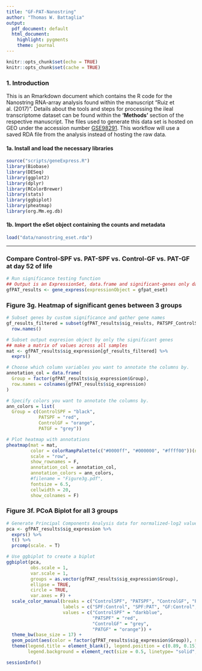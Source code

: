 ```yaml
---
title: "GF-PAT-Nanostring"
author: "Thomas W. Battaglia"
output:
  pdf_document: default
  html_document:
    highlight: pygments
    theme: journal
---
```


```r
knitr::opts_chunk$set(echo = TRUE)
knitr::opts_chunk$set(cache = TRUE)
```

### 1. Introduction
This is an Rmarkdown document which contains the R code for the Nanostring RNA-array analysis found within the manuscript "Ruiz et al. (2017)". Details about the tools and steps for processing the ileal transcriptome dataset can be found within the **'Methods'** section of the respective manuscript. The files used to generate this data set is hosted on GEO under the accession number [GSE98291](https://www.ncbi.nlm.nih.gov/geo/query/acc.cgi?acc=GSE98291). This workflow will use a saved RDA file from the analysis instead of hosting the raw data.


#### 1a. Install and load the necessary libraries
```r
source("scripts/geneExpress.R")
library(Biobase)
library(DESeq)
library(ggplot2)
library(dplyr)
library(RColorBrewer)
library(stats)
library(ggbiplot)
library(pheatmap)
library(org.Mm.eg.db)
```


#### 1b. Import the eSet object containing the counts and metadata
```r
load("data/nanostring_eset.rda")
```

----

### Compare Control-SPF vs. PAT-SPF vs. Control-GF vs. PAT-GF at day 52 of life
```r
# Run significance testing function
## Output is an ExpressionSet, data.frame and significant-genes only data.frame
gfPAT_results <- gene_express(expressionObject = gfpat_eset)
```


### Figure 3g. Heatmap of significant genes between 3 groups
```r
# Subset genes by custom significance and gather gene names
gf_results_filtered = subset(gfPAT_results$sig_results, PATSPF_ControlSPF_padj < 0.05 | ControlSPF_ControlGF_padj < 0.05) %>%
  row.names()

# Subset output expresion object by only the significant genes
## make a matrix of values across all samples
mat <- gfPAT_results$sig_expression[gf_results_filtered] %>%
  exprs()

# Choose which column variables you want to annotate the columns by.
annotation_col = data.frame(
  Group = factor(gfPAT_results$sig_expression$Group), 
  row.names = colnames(gfPAT_results$sig_expression)
)

# Specify colors you want to annotate the columns by.
ann_colors = list(
  Group = c(ControlSPF = "black", 
            PATSPF = "red", 
            ControlGF = "orange", 
            PATGF = "grey"))

# Plot heatmap with annotations
pheatmap(mat = mat, 
         color = colorRampPalette(c("#0000ff", "#000000", "#ffff00"))(n = 100), 
         scale = "row", 
         show_rownames = F,
         annotation_col = annotation_col, 
         annotation_colors = ann_colors, 
         #filename = "Figure3g.pdf",
         fontsize = 6.5,
         cellwidth = 20,
         show_colnames = F)
```


### Figure 3f. PCoA Biplot for all 3 groups
```r
# Generate Principal Components Analysis data for normalized-log2 values
pca <- gfPAT_results$sig_expression %>%
  exprs() %>%
  t() %>%
  prcomp(scale. = T)

# Use ggbiplot to create a biplot
ggbiplot(pca, 
         obs.scale = 1, 
         var.scale = 1, 
         groups = as.vector(gfPAT_results$sig_expression$Group), 
         ellipse = TRUE, 
         circle = TRUE, 
         var.axes = F) +
  scale_color_manual(breaks = c("ControlSPF", "PATSPF", "ControlGF", "PATGF"), 
                     labels = c("SPF:Control", "SPF:PAT", "GF:Control", "GF:PAT"),
                     values = c("ControlSPF" = "darkblue", 
                                "PATSPF" = "red", 
                                "ControlGF" = "grey", 
                                "PATGF" = "orange")) + 
  theme_bw(base_size = 17) +
  geom_point(aes(color = factor(gfPAT_results$sig_expression$Group)), size = 4, alpha = 0.65) +
  theme(legend.title = element_blank(), legend.position = c(0.89, 0.15),
        legend.background = element_rect(size = 0.5, linetype= "solid", colour = "gray"))
```


```r
sessionInfo()
```

